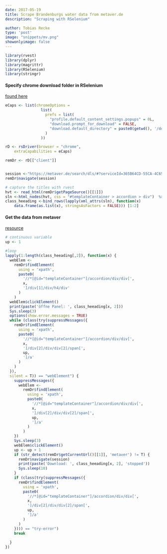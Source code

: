 ```yaml
---
date: 2017-05-19
title: Scrape Brandenburgs water data from metaver.de
description: "Scraping with RSelenium"

author: Tobias Recke
type: 'post'
image: "snippets/mv.png"
showonlyimage: false
---
```

  

```r
library(rvest)
library(dplyr)
library(magrittr)
library(RSelenium)
library(stringr)
```
  
####  Specify chrome download folder in RSelenium
[found here](http://stackoverflow.com/questions/35504731/specify-download-folder-in-rselenium)  

```r

eCaps <- list(chromeOptions =
                list(
                  prefs = list(
                    "profile.default_content_settings.popups" = 0L,
                    "download.prompt_for_download" = FALSE,
                    "download.default_directory" = paste0(getwd(), '/down_f')
                  )
                ))

rD <- rsDriver(browser = "chrome",
    extraCapabilities = eCaps)

remDr <- rD[["client"]]


session <-"https://metaver.de/search/dls/#?serviceId=365B64CD-55CA-4C65-8F48-8B93B9C06E40"
remDr$navigate(session)

# capture the titles with rvest
hvt <- read_html(remDr$getPageSource()[[1]])
sln <-html_nodes(hvt, css = "#templateContainer > accordion > div")  %>% html_children()
class_heeading <-bind_rows(lapply(xml_attrs(sln), function(x)
    data.frame(as.list(x), stringsAsFactors = FALSE))) [1:2]


```
    
#### Get the data from metaver
[resource](https://metaver.de/search/dls/#?serviceId=365B64CD-55CA-4C65-8F48-8B93B9C06E40)

```r

# continuous variable
up <- 1

#loop
lapply(1:length(class_heeading[,2]), function(x) {
  webElem <-
    remDr$findElement(
      using = 'xpath',
      paste0(
        '//*[@id="templateContainer"]/accordion/div/div[',
        x,
        ']/div[1]/div/h4/div'
      )
    )
  webElem$clickElement()
  print(paste('öffne Panel: ', class_heeading[x, 2]))
  Sys.sleep(3)
  options(show.error.messages = TRUE)
  while (class(try(suppressMessages({
    remDr$findElement(
      using = 'xpath',
      paste0(
        '//*[@id="templateContainer"]/accordion/div/div[',
        x,
        ']/div[2]/div/div[2]/span[',
        up,
        ']/a'
      )
    )
  }),
  silent = T)) == "webElement") {
    suppressMessages({
      webElem <-
        remDr$findElement(
          using = 'xpath',
          paste0(
            '//*[@id="templateContainer"]/accordion/div/div[',
            x,
            ']/div[2]/div/div[2]/span[',
            up,
            ']/a'
          )
        )
    })
    Sys.sleep(3)
    webElem$clickElement()
    up <- up + 1
    if (str_detect(remDr$getCurrentUrl()[[1]], 'metaver') != T) {
      remDr$navigate(session)
      print(paste('Download: ', class_heeading[x, 2], 'stopped'))
      Sys.sleep(10)
    }
    if (class(try(suppressMessages({
      remDr$findElement(
        using = 'xpath',
        paste0(
          '//*[@id="templateContainer"]/accordion/div/div[',
          x,
          ']/div[2]/div/div[2]/span[',
          up,
          ']/a'
        )
      )
    }))) == "try-error")
    break
    
  }
})

```

